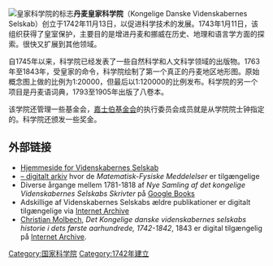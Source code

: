 [[File:Royal_Danish_Academy_of_Sciences_and_Letters.png|皇家科学院的标志]]'''丹麦皇家科学院'''（Kongelige Danske Videnskabernes Selskab）创立于1742年11月13日，以促进科学技术的发展。1743年1月11日，该组织获得了皇室保护，主要目的是增进丹麦和挪威在历史、地理和语言学方面的探索。很快又扩展到其他领域。

自1745年以来，科学院已经发表了一些自然科学和人文科学领域的出版物。1763年至1843年，受皇家的命令，科学院绘制了第一个真正的丹麦地区地形图。原始概念图上做的比例为1:20000，但最后以1:120000的比例发布。科学院的另一个项目是丹麦语词典，1793至1905年出版了八卷本。

该学院还管理一些基金会，[[嘉士伯基金会|嘉士伯基金会]]的执行委员会成员就是从学院院士钟指定的。科学院还颁发一些奖金。

== 外部链接 ==
* [http://www.royalacademy.dk/ Hjemmeside for Videnskabernes Selskab]{{Wayback|url=http://www.royalacademy.dk/ |date=20150112212142 }}
* [https://web.archive.org/web/20130224064342/http://www.sdu.dk/Bibliotek/matfys – digitalt arkiv] hvor de ''Matematisk-Fysiske Meddelelser'' er tilgængelige
* Diverse årgange mellem 1781-1818 af ''Nye Samling af det kongelige Videnskabernes Selskabs Skrivter'' på [http://books.google.com/books?q=editions:0KJk3jzEzJB_iYOK&id=pIIFAAAAQAAJ&source=gbs_book_other_versions_r&cad=2_1 Google Books]
* Adskillige af Videnskabernes Selskabs ældre publikationer er digitalt tilgængelige via [http://www.archive.org/search.php?query=creator%3A%22Kongelige%20Danske%20videnskabernes%20selskab%22 Internet Archive]
* [[Christian_Molbech|Christian Molbech]], ''Det Kongelige danske videnskabernes selskabs historie i dets første aarhundrede, 1742-1842'', 1843 er digital tilgængelig på [http://www.archive.org/details/detkongeligedan01molbgoog Internet Archive].
{{国际科学理事会}}
{{Authority control}}
[[Category:国家科学院|Category:国家科学院]]
[[Category:1742年建立|Category:1742年建立]]